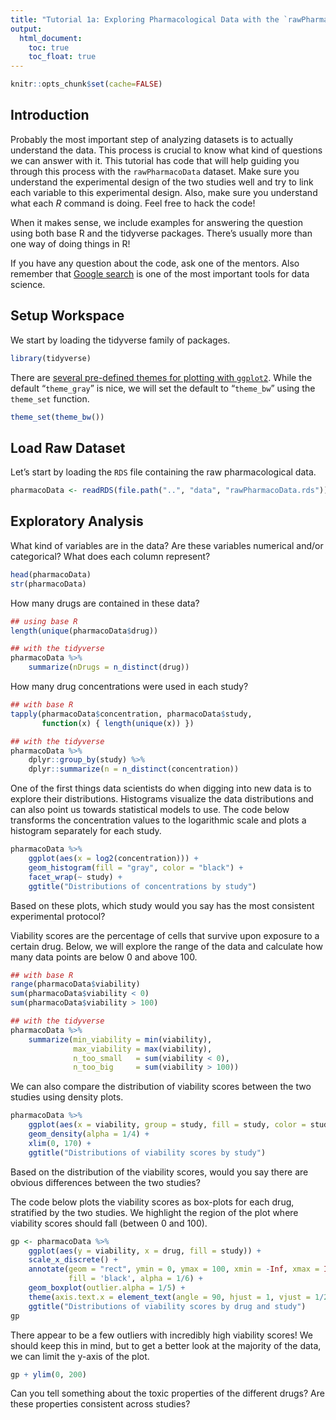 ```yaml
---
title: "Tutorial 1a: Exploring Pharmacological Data with the `rawPharmacData` Dataset"
output:
  html_document:
    toc: true
    toc_float: true
---
```


```r
knitr::opts_chunk$set(cache=FALSE)
```

## Introduction

Probably the most important step of analyzing datasets is to actually understand 
the data. This process is crucial to know what kind of questions we can 
answer with it. This tutorial has code that will help guiding 
you through this process with the `rawPharmacoData` dataset.
Make sure you understand the experimental design of the
two studies well and try to link each variable to this experimental design.
Also, make sure you understand what each *R* command is doing.
Feel free to hack the code!

When it makes sense, we include examples for answering the question using
both base R and the tidyverse packages. There's usually more than one way of
doing things in R!

If you have any question about the code, ask one of the mentors.
Also remember that [Google search](https://www.google.com) is one of the most important tools
for data science. 

## Setup Workspace

We start by loading the tidyverse family of packages.

```r
library(tidyverse)
```

There are [several pre-defined themes for plotting with `ggplot2`](https://ggplot2.tidyverse.org/reference/ggtheme.html). 
While the default "`theme_gray`" is nice, we will set the default to "`theme_bw`" using the `theme_set` function.

```r
theme_set(theme_bw())
```

## Load Raw Dataset

Let's start by loading the `RDS` file containing the raw pharmacological data.

```r
pharmacoData <- readRDS(file.path("..", "data", "rawPharmacoData.rds"))
```

## Exploratory Analysis

What kind of variables are in the data? Are these variables numerical and/or categorical?
What does each column represent?

```r
head(pharmacoData)
str(pharmacoData)
```

How many drugs are contained in these data?

```r
## using base R
length(unique(pharmacoData$drug))

## with the tidyverse
pharmacoData %>%
    summarize(nDrugs = n_distinct(drug))
```

How many drug concentrations were used in each study?

```r
## with base R
tapply(pharmacoData$concentration, pharmacoData$study,
       function(x) { length(unique(x)) })

## with the tidyverse
pharmacoData %>%
    dplyr::group_by(study) %>%
    dplyr::summarize(n = n_distinct(concentration))
```

One of the first things data scientists do when
digging into new data is to explore their distributions. 
Histograms visualize the data distributions and can also point us towards statistical 
models to use. The code below  transforms the concentration values to the logarithmic scale
and plots a histogram separately for each study. 

```r
pharmacoData %>%
    ggplot(aes(x = log2(concentration))) +
    geom_histogram(fill = "gray", color = "black") +
    facet_wrap(~ study) +
    ggtitle("Distributions of concentrations by study")
```

Based on these plots, which study would you say has the most consistent
experimental protocol?

Viability scores are the percentage
of cells that survive upon exposure to a certain drug.
Below, we will explore the range of the data and calculate how
many data points are below 0 and above 100.

```r
## with base R
range(pharmacoData$viability)
sum(pharmacoData$viability < 0)
sum(pharmacoData$viability > 100)

## with the tidyverse
pharmacoData %>%
    summarize(min_viability = min(viability),
              max_viability = max(viability),
              n_too_small   = sum(viability < 0),
              n_too_big     = sum(viability > 100))
```

We can also compare the distribution of viability scores between 
the two studies using density plots.

```r
pharmacoData %>%
    ggplot(aes(x = viability, group = study, fill = study, color = study)) +
    geom_density(alpha = 1/4) +
    xlim(0, 170) +
    ggtitle("Distributions of viability scores by study")
```

Based on the distribution of the viability scores, would you say there
are obvious differences between the two studies?

The code below plots the viability scores as box-plots for each drug,
stratified by the two studies. We highlight the region of the plot
where viability scores should fall (between 0 and 100).

```r
gp <- pharmacoData %>%
    ggplot(aes(y = viability, x = drug, fill = study)) +
    scale_x_discrete() + 
    annotate(geom = "rect", ymin = 0, ymax = 100, xmin = -Inf, xmax = Inf,
             fill = 'black', alpha = 1/6) +
    geom_boxplot(outlier.alpha = 1/5) +
    theme(axis.text.x = element_text(angle = 90, hjust = 1, vjust = 1/2)) +
    ggtitle("Distributions of viability scores by drug and study")
gp
```

There appear to be a few outliers with incredibly high viability scores!
We should keep this in mind, but to get a better look at the majority of the
data, we can limit the y-axis of the plot.

```r
gp + ylim(0, 200)
```

Can you tell something about the toxic properties of the different 
drugs? Are these properties consistent across studies?
